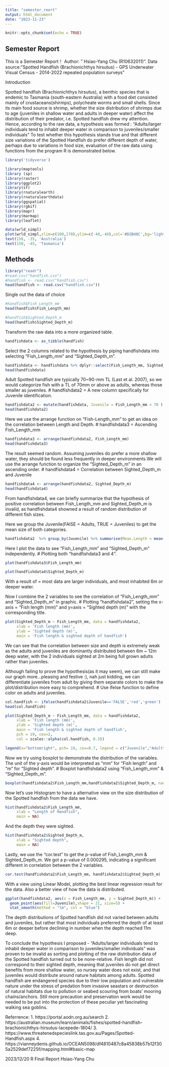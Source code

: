 ```yaml
---
title: "semester_reort"
output: html_document
date: "2023-11-23"
---
```


```r
knitr::opts_chunk$set(echo = TRUE)
```

## Semester Report 
This is a Semester Report！
Author: " Hsiao-Yang Chu (R10632011)".
Data source: "Spotted Handfish (Brachionichthys hirsutus) - GPS Underwater Visual Census - 2014-2022 repeated population surveys"


Introduction

  Spotted handfish (Brachionichthys hirsutus), a benthic species that is endemic to Tasmania (south-eastern Australia) with a food diet consisted mainly of crustaceans(shirmps), polycheate worms and small shells. 
  Since its main food source is shrimp, whether the size distribution of shrimps due to age (juveniles in shallow water and adults in deeper water) affect the distribution of their predator, i.e. Spotted handfish drew my attention.
  Hence, according to the raw data, a hypothesis was formed : "Adults/larger individuals tend to inhabit deeper water in comparison to juveniles/smaller individuals" 
To test whether this hypothesis stands true and that different size variations of the Spotted Handfish do prefer different depth of water, perhaps due to variations in food size, evaluation of the raw data using functions from the program R is demonstrated below.

```r
library('tidyverse')
```

```r
library(maptools)
library (sp)
library(raster)
library(ggplot2)
library(sf)
library(rnaturalearth)
library(rnaturalearthdata)
library(ggspatial)
library(rgbif)
library(mapr) 
library(marmap)
library(leaflet)
```

```r
data(wrld_simpl) 
plot(wrld_simpl,xlim=c(100,170),ylim=c(-40,-40),col='#D2B48C',bg='lightblue')
text(158, -35, 'Australia')
text(150, -45, 'Tasmania')
```


## Methods
```r
library("readr")
#read.csv("handfish.csv")
#handfish <- read.csv("handfish.csv")
head(handfish <- read.csv("handfish.csv"))
```

 Single out the data of choice
```r
#handfish$Fish_Length_mm
head(handfish$Fish_Length_mm)
```

```r
#handfish$Sighted_Depth_m
head(handfish$Sighted_Depth_m)
```

 Transform the raw data into a more organized table.
```r
handfishdata <- as_tibble(handfish)
```
 Select the 2 columns related to the hypothesis by piping handfishdata into selecting "Fish_Length_mm" and "Sighted_Depth_m".
```r
handfishdata <- handfishdata %>% dplyr::select(Fish_Length_mm, Sighted_Depth_m)
head(handfishdata)
```

  Adult Spotted handfish are typically 70~90-mm TL (Last et al. 2007), so we would categorize fish with a TL of 70mm or above as adults, whereas those smaller as juveniles.
# handfishdata2 = A new column specifically for Juvenile identification.
```r
handfishdata2 <- mutate(handfishdata, Juvenile = Fish_Length_mm < 70 )
head(handfishdata2)
```

  Here we use the arrange function on "Fish-Length_mm" to get an idea on the correlation between Length and Depth.
# handfishdata3 = Ascending Fish_Length_mm
```r
handfishdata3 <- arrange(handfishdata2, Fish_Length_mm)
head(handfishdata3)
```

  The result seemed random.
  Assuming juveniles do prefer a more shallow water, they should be found less frequently in deeper environments.We will use the arrange function to organize the "Sighted_Depth_m" in an ascending order.
# handfishdata4 = Correlation between Sighted_Depth_m and Juvenile
```r
handfishdata4 <- arrange(handfishdata2, Sighted_Depth_m)
head(handfishdata4)
```
  From handfishdata4, we can briefly summarize that the hypothesis of positive correlation between Fish_Length_mm and Sighted_Depth_m is invalid, as handfishdata4 showned a result of random distribution of different fish sizes.

  Here we group the Juvenile(FAlSE = Adults, TRUE = Juveniles) to get the mean size of both categories.
```r
handfishdata2  %>% group_by(Juvenile) %>% summarise(Mean.Length = mean(Fish_Length_mm))
```

  Here I plot the data to see "Fish_Length_mm" and "Sighted_Depth_m" independently.
# Plotting both "handfishdata3 and 4".
```r
plot(handfishdata3$Fish_Length_mm)
```

```r
plot(handfishdata4$Sighted_Depth_m)
```
  With a result of = most data are larger individuals, and most inhabited 6m or deeper water.
  
  Now I combine the 2 variables to see the correlation of "Fish_Length_mm" and "Sighted_Depth_m" in graphic.
# Plotting "handfishdata2", setting the x-axis = "Fish length (mm)" and y=axis = "Sighted depth (m)" with the corresponding title.

```r
plot(Sighted_Depth_m ~ Fish_Length_mm, data = handfishdata2,
     xlab = 'Fish length (mm)', 
     ylab = 'Sighted depth (m)',
     main = 'Fish length & sighted depth of handfish')
```

  We can see that the correlation between size and depth is extremely weak as the adults and juveniles are dominantly distributed between 6m ~ 12m deep water, with the 2 individuals sighted at 2m being full grown adults rather than juveniles.

  Although failing to prove the hypothesis(as it may seem), we can still make our graph more...pleasing and festive :), nah just kidding, we can differentiate juveniles from adult by giving them separate colors to make the plot/distribution more easy to comprehend. 
# Use ifelse function to define color on adults and juveniles.
```r
col.handfish <- ifelse(handfishdata2$Juvenile=='FALSE','red','green')
head(col.handfish)
```

```r
plot(Sighted_Depth_m ~ Fish_Length_mm, data = handfishdata2,
     xlab = 'Fish length (mm)', 
     ylab = 'Sighted depth (m)',
     main = 'Fish length & sighted depth of handfish',
     pch = 19, cex=2,
     col = scales::alpha(col.handfish, 0.3))

legend(x="bottomright", pch= 19, cex=0.7, legend = c("Juvenile","Adult"), col=levels(as.factor(scales::alpha(col.handfish, 0.2))))
```

  Now we try using boxplot to demonstrate the distribution of the variables.
  The unit of the y-axis would be interpreted as "mm" for "Fish length" and "m" for "Sighted depth".
# Boxplot handfishdata2 using "Fish_Length_mm" & "Sighted_Depth_m".
```r
boxplot(handfishdata2$Fish_Length_mm,handfishdata2$Sighted_Depth_m, names = c("Fish length", "Sighted depth"), main = "Handfish length & sighted depth")

```

  Now let's use Histogram to have a alternative view on the size distribution of the Spotted handfish from the data we have.
```r
hist(handfishdata2$Fish_Length_mm, 
     xlab = "Length of Handfish",
     main = NA)
```

  And the depth they were sighted.
```r
hist(handfishdata2$Sighted_Depth_m, 
     xlab = "Sighted depth",
     main = NA)
```

Lastly, we use the "cor.test" to get the p-value of Fish_Length_mm & Sighted_Depth_m.
We got a p-value of 0.000295, indicating a significant different in correlation between the 2 variables.
```r
cor.test(handfishdata2$Fish_Length_mm, handfishdata2$Sighted_Depth_m)
```
With a view using Linear Model, plotting the best linear regression result for the data. Also a better view of how the data is distributed. 
```r
ggplot(handfishdata2, aes(x = Fish_Length_mm, y = Sighted_Depth_m)) +
  geom_point(aes(fill=Juvenile),shape = 21, size=5) +
  stat_smooth(method = "lm", col = "blue")
```


  The depth distributions of Spotted handfish did not varied between adults and juveniles, but rather that most individuals preferred the depth of at least 6m or deeper before declining in number when the depth reached 11m deep.

  To conclude the hypothesis I proposed - "Adults/larger individuals tend to inhabit deeper water in comparison to juveniles/smaller individuals" was proven to be invalid as sorting and plotting of the raw distribution data of the Spotted handfish turned out to be none-relative. Fish length did not correspond to their sighted depth, meaning that juveniles do not get direct benefits from more shallow water, so nursey water does not exist, and that juveniles would distribute around nature habitats among adults.
Spotted handfish are endangered species due to their low population and vulnerable nature under the stress of predation from invasive seastars or destruction of natural habitats due to pollution or seabed scouring from boats' mooring chains/anchors. Still more precaution and preservation work would be needed to be put into the protection of these peculiar yet fascinating walking sea goblins.



Referrence:
1. https://portal.aodn.org.au/search
2. https://australian.museum/learn/animals/fishes/spotted-handfish-brachionichthys-hirsutus-lacepede-1804/
3. https://www.threatenedspecieslink.tas.gov.au/Pages/Spotted-Handfish.aspx
4. https://vianneydenis.github.io/OCEAN5098/df4810487c8a45838b57b12f305a2529def7225f/mapping.html#basic-map




2023/12/20 R Final Report
Hsiao-Yang Chu
